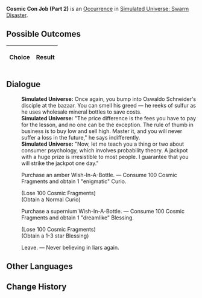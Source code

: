 {{Simulated Universe Event Infobox
|title         = Cosmic Con Job (Part 2)
|image         = Random Event Profiteer.png
|type          =
|domains_su    = Occurrence
|domains_ext   = 
|domains_swarm = Occurrence
|domains_gng   = 
|requirements  =
|prev          = {{tx}}
|next          = {{tx}}
|indexRewards  =
|characters    = 
}}
'''Cosmic Con Job (Part 2)''' is an [[Simulated Universe/Occurrence|Occurrence]] in [[Simulated Universe: Swarm Disaster]].

==Possible Outcomes==
{| class="article-table"
!Choice
!Result

|}

<!--
==Gameplay Notes==

-->
==Dialogue==
{{Dialogue Start}}
:'''Simulated Universe:''' Once again, you bump into Oswaldo Schneider's disciple at the bazaar. You can smell his greed &mdash; he reeks of sulfur as he uses wholesale mineral bottles to save costs.
:'''Simulated Universe:''' "The price difference is the fees you have to pay for the lesson, and no one can be the exception. The rule of thumb in business is to buy low and sell high. Master it, and you will never suffer a loss in the future," he says indifferently.
:'''Simulated Universe:''' "Now, let me teach you a thing or two about consumer psychology, which involves probability theory. A jackpot with a huge prize is irresistible to most people. I guarantee that you will strike the jackpot one day."
:{{DIcon|Star}} Purchase an amber Wish-In-A-Bottle. &mdash; Consume 100 Cosmic Fragments and obtain 1 "enigmatic" Curio.
:;(Lose 100 Cosmic Fragments)
:;(Obtain a Normal Curio)
:{{DIcon|Star}} Purchase a supernium Wish-In-A-Bottle. &mdash; Consume 100 Cosmic Fragments and obtain 1 "dreamlike" Blessing.
:;(Lose 100 Cosmic Fragments)
:;(Obtain a 1-3 star Blessing)
:{{DIcon|Star}} Leave. &mdash; Never believing in liars again.
{{Dialogue End}}

==Other Languages==
{{Other Languages
|en    = Cosmic Con Job (Part 2)
|zhs   = 银河忽悠（其二）
|zht   = 銀河唬人（其二）
|ja    = {{Rubi|銀河|ぎんが}}のペテン{{Rubi|師|し}}（その2）
|ko    = 은하 사기 (2)
|es    = Engaño galáctico (II)
|fr    = Escroquerie intergalactique (partie 2)
|ru    = Галактический торговец II
|th    = กลลวงแห่งกาแล็กซี (2)
|vi    = Lừa Gạt Ngân Hà 2
|de    = Galaktischer Abzocker (Teil 2)
|id    = Penipu Galaksi (2)
|pt    = Golpe Cósmico (Parte 2)
}}

==Change History==
{{Change History|1.0}}
